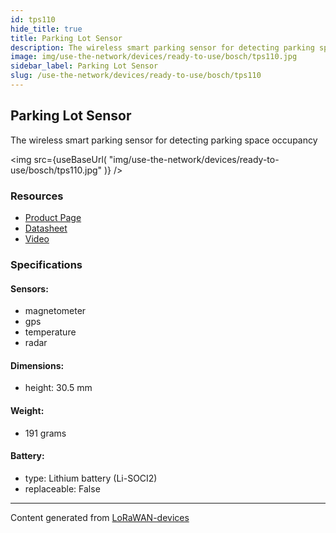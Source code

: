 ```yaml
---
id: tps110
hide_title: true
title: Parking Lot Sensor
description: The wireless smart parking sensor for detecting parking space occupancy
image: img/use-the-network/devices/ready-to-use/bosch/tps110.jpg
sidebar_label: Parking Lot Sensor
slug: /use-the-network/devices/ready-to-use/bosch/tps110
---
```



## Parking Lot Sensor

The wireless smart parking sensor for detecting parking space occupancy

<img
src={useBaseUrl(
"img/use-the-network/devices/ready-to-use/bosch/tps110.jpg"
)}
/>

### Resources

- [Product Page](https://www.bosch-connectivity.com/products/connected-mobility/parking-lot-sensor/)
- [Datasheet](https://www.bosch-connectivity.com/media/product_detail_pls/parking-lot-sensor-datasheet.pdf)
- [Video](https://youtu.be/HYv50apV-jA)

### Specifications

#### Sensors:
- magnetometer
- gps
- temperature
- radar
#### Dimensions:
- height: 30.5 mm
#### Weight: 
- 191 grams
#### Battery: 
- type: Lithium battery (Li-SOCI2)
- replaceable: False



---
Content generated from [LoRaWAN-devices](https://github.com/TheThingsNetwork/lorawan-devices)